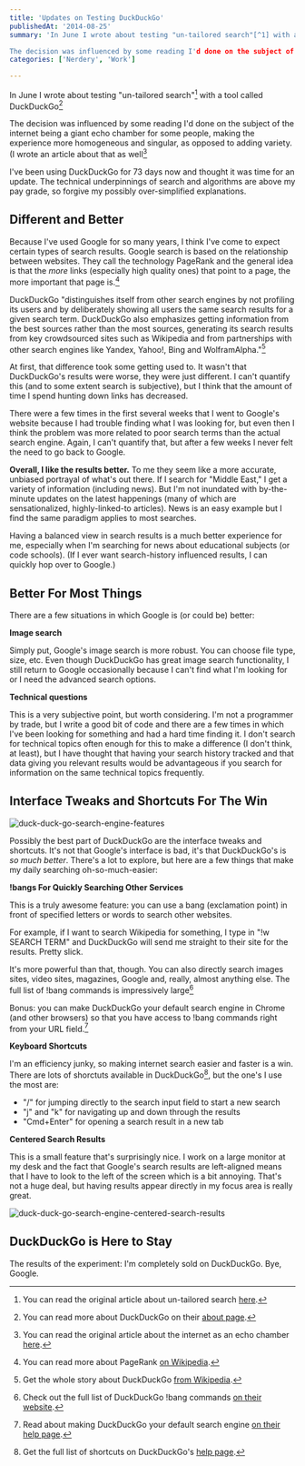 ```yaml
---
title: 'Updates on Testing DuckDuckGo'
publishedAt: '2014-08-25'
summary: 'In June I wrote about testing "un-tailored search"[^1] with a tool called DuckDuckGo[^2]

The decision was influenced by some reading I'd done on the subject of the internet being a giant echo chamber...'
categories: ['Nerdery', 'Work']

---
```


In June I wrote about testing "un-tailored search"[^1] with a tool called DuckDuckGo[^2]

The decision was influenced by some reading I'd done on the subject of the internet being a giant echo chamber for some people, making the experience more homogeneous and singular, as opposed to adding variety. (I wrote an article about that as well[^3]

I've been using DuckDuckGo for 73 days now and thought it was time for an update. The technical underpinnings of search and algorithms are above my pay grade, so forgive my possibly over-simplified explanations.

## Different and Better

Because I've used Google for so many years, I think I've come to expect certain types of search results. Google search is based on the relationship between websites. They call the technology PageRank and the general idea is that the *more* links (especially high quality ones) that point to a page, the more important that page is.[^4]

DuckDuckGo "distinguishes itself from other search engines by not profiling its users and by deliberately showing all users the same search results for a given search term. DuckDuckGo also emphasizes getting information from the best sources rather than the most sources, generating its search results from key crowdsourced sites such as Wikipedia and from partnerships with other search engines like Yandex, Yahoo!, Bing and WolframAlpha."[^5]

At first, that difference took some getting used to. It wasn't that DuckDuckGo's results were worse, they were just different. I can't quantify this (and to some extent search is subjective), but I think that the amount of time I spend hunting down links has decreased.

There were a few times in the first several weeks that I went to Google's website because I had trouble finding what I was looking for, but even then I think the problem was more related to poor search terms than the actual search engine. Again, I can't quantify that, but after a few weeks I never felt the need to go back to Google.

**Overall, I like the results better.** To me they seem like a more accurate, unbiased portrayal of what's out there. If I search for "Middle East," I get a variety of information (including news). But I'm not inundated with by-the-minute updates on the latest happenings (many of which are sensationalized, highly-linked-to articles). News is an easy example but I find the same paradigm applies to most searches.

Having a balanced view in search results is a much better experience for me, especially when I'm searching for news about educational subjects (or code schools). (If I ever want search-history influenced results, I can quickly hop over to Google.)

## Better For Most Things

There are a few situations in which Google is (or could be) better:

**Image search**

Simply put, Google's image search is more robust. You can choose file type, size, etc. Even though DuckDuckGo has great image search functionality, I still return to Google occasionally because I can't find what I'm looking for or I need the advanced search options.

**Technical questions**

This is a very subjective point, but worth considering. I'm not a programmer by trade, but I write a good bit of code and there are a few times in which I've been looking for something and had a hard time finding it. I don't search for technical topics often enough for this to make a difference (I don't think, at least), but I have thought that having your search history tracked and that data giving you relevant results would be advantageous if you search for information on the same technical topics frequently. 

## Interface Tweaks and Shortcuts For The Win

<Image src="/images/blog/updates-on-testing-duckduckgo/ccaf0-duck-duck-go-search-engine-features.png" alt="duck-duck-go-search-engine-features" width={800} height={600} />

Possibly the best part of DuckDuckGo are the interface tweaks and shortcuts. It's not that Google's interface is bad, it's that DuckDuckGo's is *so much better*. There's a lot to explore, but here are a few things that make my daily searching oh-so-much-easier:

**!bangs For Quickly Searching Other Services**

This is a truly awesome feature: you can use a bang (exclamation point) in front of specified letters or words to search other websites.

For example, if I want to search Wikipedia for something, I type in "!w SEARCH TERM" and DuckDuckGo will send me straight to their site for the results. Pretty slick.

It's more powerful than that, though. You can also directly search images sites, video sites, magazines, Google and, really, almost anything else. The full list of !bang commands is impressively large[^6]

Bonus: you can make DuckDuckGo your default search engine in Chrome (and other browsers) so that you have access to !bang commands right from your URL field.[^7]

**Keyboard Shortcuts**

I'm an efficiency junky, so making internet search easier and faster is a win. There are lots of shorctuts available in DuckDuckGo[^8], but the one's I use the most are:

-   "/" for jumping directly to the search input field to start a new search
-   "j" and "k" for navigating up and down through the results
-   "Cmd+Enter" for opening a search result in a new tab

**Centered Search Results**

This is a small feature that's surprisingly nice. I work on a large monitor at my desk and the fact that Google's search results are left-aligned means that I have to look to the left of the screen which is a bit annoying. That's not a huge deal, but having results appear directly in my focus area is really great.

<Image src="/images/blog/updates-on-testing-duckduckgo/82049-duck-duck-go-search-engine-centered-search-results.png" alt="duck-duck-go-search-engine-centered-search-results" width={800} height={600} />

## DuckDuckGo is Here to Stay

The results of the experiment: I'm completely sold on DuckDuckGo. Bye, Google.

[^1]: You can read the original article about un-tailored search [here](/blog/testing-un-tailored-search-with-duckduckgo).

[^2]: You can read more about DuckDuckGo on their [about page](https://duckduckgo.com/about).

[^3]: You can read the original article about the internet as an echo chamber [here](/blog/the-internet-as-a-giant-echo-chamber-for-individuals).

[^4]: You can read more about PageRank [on Wikipedia](https://en.wikipedia.org/wiki/PageRank).

[^5]: Get the whole story about DuckDuckGo [from Wikipedia](https://en.wikipedia.org/wiki/DuckDuckGo).

[^6]: Check out the full list of DuckDuckGo !bang commands [on their website](https://duckduckgo.com/bang.html).

[^7]: Read about making DuckDuckGo your default search engine [on their help page](https://duck.co/help/desktop/chrome).

[^8]: Get the full list of shortcuts on DuckDuckGo's [help page](https://duck.co/help/features/keyboard-shortcuts).
